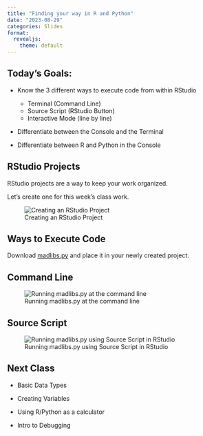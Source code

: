 ```yaml
---
title: "Finding your way in R and Python"
date: "2023-08-29"
categories: Slides
format: 
  revealjs:
    theme: default
---
```


## Today's Goals:

- Know the 3 different ways to execute code from within RStudio
    - Terminal (Command Line)
    - Source Script (RStudio Button)
    - Interactive Mode (line by line)

- Differentiate between the Console and the Terminal

- Differentiate between R and Python in the Console

## RStudio Projects

RStudio projects are a way to keep your work organized.

Let's create one for this week's class work.

![Creating an RStudio Project](02a-create-project.gif){fig-alt="Gif of creating an RStudio Project. Go to File -> New Project -> New Directory -> New Project. Fill in the directory name (stat850-week2) and decide if you would like to create a git repository (not necessary for this). Click Create Project. Notice that the file path is now set to the location of the project folder. If you put your files into this folder, you can reference those file names without using a complicated path."}



## Ways to Execute Code

Download [madlibs.py](../code/madlibs.py) and place it in your newly created project.

## Command Line

![Running madlibs.py at the command line](02a-python-commandline.gif){fig-alt="Use the terminal tab in RStudio. Ensure the path matches the path to madlibs.py on your machine. Type 'python madlibs.py' (or python3 madlibs.py, depending on your machine) into the terminal and hit enter. A set of prompts will appear sequentially asking for parts of speech. For each prompt, enter an appropriate word and hit enter. At the end, you will get a madlibs-style poem."}


## Source Script

![Running madlibs.py using Source Script in RStudio](02a-python-source-script.gif){fig-alt="Use the Console tab in RStudio. Open madlibs.py and note that the icon to the left of the file name is a python logo. Click the Source Script button that is to the far right, directly above the text of the file. In the console, a line starting with 'reticulate::source_python' will appear. You will see a set of prompts asking for parts of speech. For each prompt, enter an appropriate word and hit enter. At the end, you will get a madlibs style poem."}


## Next Class

- Basic Data Types

- Creating Variables

- Using R/Python as a calculator

- Intro to Debugging
